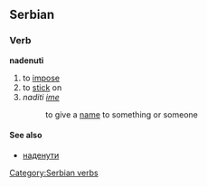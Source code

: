 ==Serbian==
===Verb===
'''nadenuti'''
#to [[impose]]
#to [[stick]] on
#''naditi [[ime]]''
#:to give a [[name]] to something or someone
====See also====
*[[наденути]]
[[Category:Serbian verbs]]
